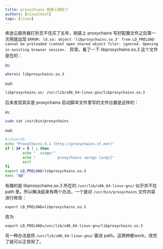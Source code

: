 ```yaml
---
title: proxychians 刚装上就拉了
authors: [visualdust]
tags: [linux]
---
```


疼逊云服务器打折忍不住买了五年，刚装上 proxychains 写好配置文件之后第一次用就出现 `ERROR: ld.so: object 'libproxychains.so.3' from LD_PRELOAD cannot be preloaded (cannot open shared object file): ignored. Opening in existing browser session. ` 异常。看了一下 libproxychains.so.3 这个文件是在的：

in:
```bash
whereis libproxychains.so.3
```

out:
```bash
libproxychains.so: /usr/lib/x86_64-linux-gnu/libproxychains.so.3
```

后来发现其实是 proxychains 启动脚本文件里写的文件位置是这样的：

<!--truncate-->

in:
```bash
sudo cat /usr/bin/proxychains
```

out:
```bash
#!/bin/sh
echo "ProxyChains-3.1 (http://proxychains.sf.net)"
if [ $# = 0 ] ; then
        echo "  usage:"
        echo "          proxychains <prog> [args]"
        exit
fi
export LD_PRELOAD=libproxychains.so.3
exec "$@"
```

有趣的是 libproxychains.so.3 所在的 `/usr/lib/x86_64-linux-gnu/` 似乎并不在 path 里。所以解决起来有两个办法，一个是对 `/usr/bin/proxychains` 文件内容进行修改：

```
export LD_PRELOAD=libproxychains.so.3
```

改为

```
export LD_PRELOAD=/usr/lib/x86_64-linux-gnu/libproxychains.so.3
```

另一种办法是将 `/usr/lib/x86_64-linux-gnu/` 塞进 path。这两种都work，改完了就可以正常用了。